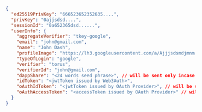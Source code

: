 ```json
{
  "ed25519PrivKey": "666523652352635....",
  "privKey": "0ajjsdsd....",
  "sessionId": "0a652365dsd......",
  "userInfo": {
    "aggregateVerifier": "tkey-google",
    "email": "john@gmail.com",
    "name": "John Dash",
    "profileImage": "https://lh3.googleusercontent.com/a/Ajjjsdsmdjmnm...",
    "typeOfLogin": "google",
    "verifier": "torus",
    "verifierId": "john@gmail.com",
    "dappShare": "<24 words seed phrase>", // will be sent only incase of custom verifiers
    "idToken": "<jwtToken issued by Web3Auth>",
    "oAuthIdToken": "<jwtToken issued by OAuth Provider>", // will be sent only incase of custom verifiers
    "oAuthAccessToken": "<accessToken issued by OAuth Provider>" // will be sent only incase of custom verifiers
  }
}
```

